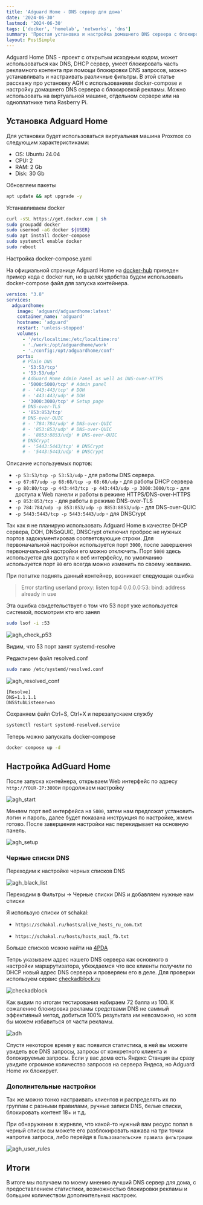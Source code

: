 ```yaml
---
title: 'Adguard Home - DNS сервер для дома'
date: '2024-06-30'
lastmod: '2024-06-30'
tags: ['docker', 'homelab', 'networks', 'dns']
summary: 'Простая установка и настройка домашнего DNS сервера с блокировкой рекламы'
layout: PostSimple
---
```


Adguard Home DNS - проект с открытым исходным кодом, может использоваться как DNS, DHCP сервер, умеет блокировать часть рекламного контента при помощи блокировки DNS запросов, можно устанавливать и настраивать различные фильтры. В этой статье расскажу про установку AGH с использованием docker-compose и настройку домашнего DNS сервера с блокировкой рекламы. Можно использовать на виртуальной машине, отдельном сервере или на одноплатнике типа Rasberry Pi.

## Установка Adguard Home

Для установки будет использоваться виртуальная машина Proxmox со следующим характеристиками:

- OS: Ubuntu 24.04
- CPU: 2
- RAM: 2 Gb
- Disk: 30 Gb

Обновляем пакеты

```bash
apt update && apt upgrade -y
```

Устанавливаем docker

```bash
curl -sSL https://get.docker.com | sh
sudo groupadd docker
sudo usermod -aG docker ${USER}
sudo apt install docker-compose
sudo systemctl enable docker
sudo reboot
```

Настройка docker-compose.yaml

На официальной странице Adguard Home на [docker-hub](https://hub.docker.com/r/adguard/adguardhome) приведен пример кода с docker run, но в целях удобства будем использовать docker-compose файл для запуска контейнера. 

```yaml:docker-compose.yml
version: "3.8"
services:
  adguardhome:
    image: 'adguard/adguardhome:latest'
    container_name: 'adguard'
    hostname: 'adguard'
    restart: 'unless-stopped'
    volumes:
      - '/etc/localtime:/etc/localtime:ro'
      - './work:/opt/adguardhome/work'
      - './config:/opt/adguardhome/conf'
    ports:
      # Plain DNS
      - '53:53/tcp'
      - '53:53/udp'
      # AdGuard Home Admin Panel as well as DNS-over-HTTPS
      - '5000:5000/tcp' # Admin panel
      # - '443:443/tcp' # DOH
      # - '443:443/udp' # DOH
      - '3000:3000/tcp' # Setup page
      # DNS-over-TLS
      - '853:853/tcp'
      # DNS-over-QUIC
      # - '784:784/udp' # DNS-over-QUIC
      # - '853:853/udp' # DNS-over-QUIC
      # - '8853:8853/udp' # DNS-over-QUIC
      # DNSCrypt
      # - '5443:5443/tcp' # DNSCrypt
      # - '5443:5443/udp' # DNSCrypt
```

Описание используемых портов:

- `-p 53:53/tcp -p 53:53/udp` - для работы DNS сервера.
- `-p 67:67/udp -p 68:68/tcp -p 68:68/udp` - для работы DHCP сервера
- `-p 80:80/tcp -p 443:443/tcp -p 443:443/udp -p 3000:3000/tcp` - для доступа к Web панели и работы в режиме HTTPS/DNS-over-HTTPS
- `-p 853:853/tcp` - для работы в режиме DNS-over-TLS
- `-p 784:784/udp -p 853:853/udp -p 8853:8853/udp` - для DNS-over-QUIC
- `-p 5443:5443/tcp -p 5443:5443/udp` - для DNSCrypt

Так как я не планирую использовать Adguard Home в качестве DHCP сервера, DOH, DNSoQUIC, DNSCrypt отключил проброс не нужных портов задокументировав соответсвующие строки. Для первоначальной настройки используется порт `3000`, после завершения первоначальной настройки его можно отключить. Порт `5000` здесь используется для доступа к веб интерфейсу, по умолчанию используется порт `80` его всегда можно изменить по своему желанию.

При попытке поднять данный контейнер, возникает следующая ошибка

> Error starting userland proxy: listen tcp4 0.0.0.0:53: bind: address already in use

Эта ошибка свидетельствует о том что 53 порт уже используется системой, посмотрим кто его занял

```bash
sudo lsof -i :53
```
![agh_check_p53](/static/images/blog/agh/agh_check_p53.png)

Видим, что 53 порт занят systemd-resolve

Редактирем файл resolved.conf

```bash
sudo nano /etc/systemd/resolved.conf
```

![agh_resolved_conf](/static/images/blog/agh/agh_resolved_conf.png)

```
[Resolve]
DNS=1.1.1.1
DNSStubListener=no
```

Сохраняем файл Ctrl+S, Ctrl+X и перезапускаем службу

```bash
systemctl restart systemd-resolved.service
```

Теперь можно запускать docker-compose

```bash
docker compose up -d
```

## Настройка AdGuard Home

После запуска контейнера, открываем Web интерфейс по адресу `http://YOUR-IP:3000`и продолжаем настройку

![agh_start](/static/images/blog/agh/agh_start.png)

Меняем порт веб интерфейса на `5000`, затем нам предложат установить логин и пароль, далее будет показана инструкция по настройке, жмем готово. После завершения настройки нас перекидывает на основную панель.

![agh_setup](/static/images/blog/agh/agh_setup.png)

### Черные списки DNS

Переходим к настройке черных списков DNS

![agh_black_list](/static/images/blog/agh/agh_black_list.png)

Переходим в Фильтры -> Черные списки DNS и добавляем нужные нам списки

Я использую списки от schakal:

- `https://schakal.ru/hosts/alive_hosts_ru_com.txt`

- `https://schakal.ru/hosts/hosts_mail_fb.txt`


Больше списков можно найти на [4PDA](https://4pda.to/forum/index.php?showtopic=275091&st=8000#entry89665467)

Тепрь указываем адрес нашего DNS сервера как основного в настройки маршрутизатора, убеждаемся что все клиенты получили по DHCP новый адрес DNS сервера и проверяем его в деле. Для проверки используем сервис [checkadblock.ru](https://checkadblock.ru)

![checkadblock](/static/images/blog/agh/checkadblock.png)

Как видим по итогам тестирования набираем 72 балла из 100. К сожалению блокировка рекламы средствами DNS не саммый эффективный метод, добиться 100% результата им невозможно, но хотя бы можем избавиться от части рекламы.

![adh](/static/images/blog/agh/agh.png)

Спустя некоторое время у вас появится статистика, в ней вы можете увидеть все DNS запросы, запросы от конкретного клиента и болокируемые запросы. Если у вас дома есть Яндекс Станция вы сразу увидите огромное количество запросов на сервера Яндеса, но Adguard Home их блокирует.

### Дополнительные настройки

Так же можно тонко настраивать клиентов и распределять их по группам с разными правилами, ручные записи DNS, белые списки, блокировать контент 18+ и т.д.

При обнаружении в журнвле, что какой-то нужный вам ресурс попал в черный список вы можете его разблокировать нажава на три точки напротив запроса, либо перейдя в `Пользовательские правила фильтрации`

![agh_user_rules](/static/images/blog/agh/agh_user_rules.png)

## Итоги

В итоге мы получаем по моему мнению лучший DNS сервер для дома, с предоставлением статистики, возможностью блокировки рекламы и большим количеством дополнительных настроек.